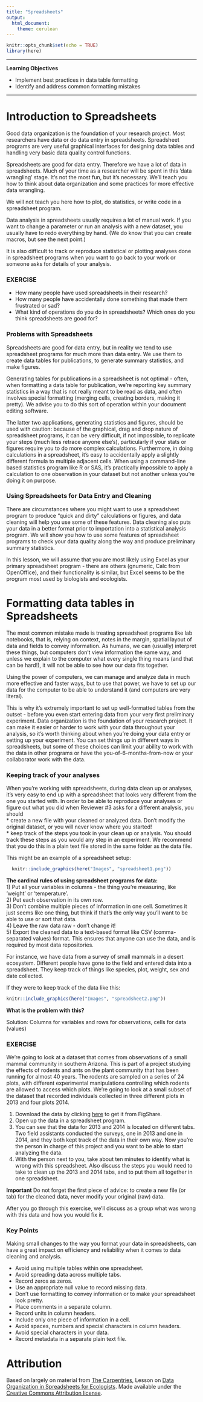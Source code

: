 ```yaml
---
title: "Spreadsheets"
output:
  html_document:
    theme: cerulean
---
```


<link rel="stylesheet" type="text/css" href="style.css">

```r
knitr::opts_chunk$set(echo = TRUE)
library(here)
```
---

<div class="alert alert-info">
<strong>Learning Objectives</strong>

*  Implement best practices in data table formatting  
*  Identify and address common formatting mistakes  
</div>
---


# Introduction to Spreadsheets

Good data organization is the foundation of your research project. Most researchers have data or do data entry in spreadsheets. Spreadsheet programs are very useful graphical interfaces for designing data tables and handling very basic data quality control functions.   

Spreadsheets are good for data entry. Therefore we have a lot of data in spreadsheets. Much of your time as a researcher will be spent in this ‘data wrangling’ stage. It’s not the most fun, but it’s necessary. We’ll teach you how to think about data organization and some practices for more effective data wrangling.  

We will not teach you here how to plot, do statistics, or write code in a spreadsheet program.  

Data analysis in spreadsheets usually requires a lot of manual work. If you want to change a parameter or run an analysis with a new dataset, you usually have to redo everything by hand. (We do know that you can create macros, but see the next point.)  

It is also difficult to track or reproduce statistical or plotting analyses done in spreadsheet programs when you want to go back to your work or someone asks for details of your analysis.  


<div class="box">
### EXERCISE

* How many people have used spreadsheets in their research?  
* How many people have accidentally done something that made them frustrated or sad?
* What kind of operations do you do in spreadsheets? Which ones do you think spreadsheets are good for?
</div>


### Problems with Spreadsheets

Spreadsheets are good for data entry, but in reality we tend to use spreadsheet programs for much more than data entry. We use them to create data tables for publications, to generate summary statistics, and make figures.  

Generating tables for publications in a spreadsheet is not optimal - often, when formatting a data table for publication, we’re reporting key summary statistics in a way that is not really meant to be read as data, and often involves special formatting (merging cells, creating borders, making it pretty). We advise you to do this sort of operation within your document editing software.  

The latter two applications, generating statistics and figures, should be used with caution: because of the graphical, drag and drop nature of spreadsheet programs, it can be very difficult, if not impossible, to replicate your steps (much less retrace anyone else’s), particularly if your stats or figures require you to do more complex calculations. Furthermore, in doing calculations in a spreadsheet, it’s easy to accidentally apply a slightly different formula to multiple adjacent cells. When using a command-line based statistics program like R or SAS, it’s practically impossible to apply a calculation to one observation in your dataset but not another unless you’re doing it on purpose.  

### Using Spreadsheets for Data Entry and Cleaning

There are circumstances where you might want to use a spreadsheet program to produce “quick and dirty” calculations or figures, and data cleaning will help you use some of these features. Data cleaning also puts your data in a better format prior to importation into a statistical analysis program. We will show you how to use some features of spreadsheet programs to check your data quality along the way and produce preliminary summary statistics.  

In this lesson, we will assume that you are most likely using Excel as your primary spreadsheet program - there are others (gnumeric, Calc from OpenOffice), and their functionality is similar, but Excel seems to be the program most used by biologists and ecologists.  

# Formatting data tables in Spreadsheets

The most common mistake made is treating spreadsheet programs like lab notebooks, that is, relying on context, notes in the margin, spatial layout of data and fields to convey information. As humans, we can (usually) interpret these things, but computers don’t view information the same way, and unless we explain to the computer what every single thing means (and that can be hard!), it will not be able to see how our data fits together.  

Using the power of computers, we can manage and analyze data in much more effective and faster ways, but to use that power, we have to set up our data for the computer to be able to understand it (and computers are very literal).  

This is why it’s extremely important to set up well-formatted tables from the outset - before you even start entering data from your very first preliminary experiment. Data organization is the foundation of your research project. It can make it easier or harder to work with your data throughout your analysis, so it’s worth thinking about when you’re doing your data entry or setting up your experiment. You can set things up in different ways in spreadsheets, but some of these choices can limit your ability to work with the data in other programs or have the you-of-6-months-from-now or your collaborator work with the data.  

### Keeping track of your analyses
When you’re working with spreadsheets, during data clean up or analyses, it’s very easy to end up with a spreadsheet that looks very different from the one you started with. In order to be able to reproduce your analyses or figure out what you did when Reviewer #3 asks for a different analysis, you should  
* create a new file with your cleaned or analyzed data. Don’t modify the original dataset, or you will never know where you started!  
* keep track of the steps you took in your clean up or analysis. You should track these steps as you would any step in an experiment. We recommend that you do this in a plain text file stored in the same folder as the data file.  

This might be an example of a spreadsheet setup:

```r
  knitr::include_graphics(here("Images", "spreadsheet1.png"))
```


<div class="boxGrey">
<strong>The cardinal rules of using spreadsheet programs for data:</strong>  
1) Put all your variables in columns - the thing you’re measuring, like ‘weight’ or ‘temperature’.  
2) Put each observation in its own row.  
3) Don’t combine multiple pieces of information in one cell. Sometimes it just seems like one thing, but think if that’s the only way you’ll want to be able to use or sort that data.  
4) Leave the raw data raw - don’t change it!  
5) Export the cleaned data to a text-based format like CSV (comma-separated values) format. This ensures that anyone can use the data, and is required by most data repositories.  
</div>


For instance, we have data from a survey of small mammals in a desert ecosystem. Different people have gone to the field and entered data into a spreadsheet. They keep track of things like species, plot, weight, sex and date collected.

If they were to keep track of the data like this:  
```r
knitr::include_graphics(here("Images", "spreadsheet2.png"))
```


**What is the problem with this?**

Solution: Columns for variables and rows for observations, cells for data (values)


<div class="box">
### EXERCISE

We're going to look at a dataset that comes from observations of a small mammal community in southern Arizona. This is part of a project studying the effects of rodents and ants on the plant community that has been running for almost 40 years. The rodents are sampled on a series of 24 plots, with different experimental manipulations controlling which rodents are allowed to access which plots. We're going to look at a small subset of the dataset that recorded individuals collected in three different plots in 2013 and four plots 2014.

1) Download the data by clicking [here](https://ndownloader.figshare.com/files/2252083) to get it from FigShare.  
2) Open up the data in a spreadsheet program.  
3) You can see that the data for 2013 and 2014 is located on different tabs. Two field assistants conducted the surveys, one in 2013 and one in 2014, and they both kept track of the data in their own way. Now you’re the person in charge of this project and you want to be able to start analyzing the data.   
4) With the person next to you, take about ten minutes to identify what is wrong with this spreadsheet. Also discuss the steps you would need to take to clean up the 2013 and 2014 tabs, and to put them all together in one spreadsheet.  

**Important** Do not forget the first piece of advice: to create a new file (or tab) for the cleaned data, never modify your original (raw) data.

After you go through this exercise, we’ll discuss as a group what was wrong with this data and how you would fix it.
</div>


### Key Points

Making small changes to the way you format your data in spreadsheets, can have a great impact on efficiency and reliability when it comes to data cleaning and analysis.

* Avoid using multiple tables within one spreadsheet.  
* Avoid spreading data across multiple tabs.  
* Record zeros as zeros.  
* Use an appropriate null value to record missing data.  
* Don’t use formatting to convey information or to make your spreadsheet look pretty.  
* Place comments in a separate column.  
* Record units in column headers.  
* Include only one piece of information in a cell.  
* Avoid spaces, numbers and special characters in column headers.  
* Avoid special characters in your data.  
* Record metadata in a separate plain text file.  

# Attribution

Based on largely on material from [The Carpentries](https://carpentries.org/), Lesson on [Data Organization in Spreadsheets for Ecologists](https://datacarpentry.org/spreadsheet-ecology-lesson/). Made available under the [Creative Commons Attribution license](https://creativecommons.org/licenses/by/4.0/). 



